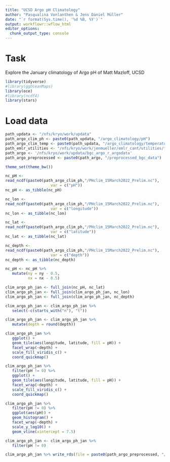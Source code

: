 ```yaml
---
title: "UCSD Argo pH Climatology"
author: "Pasqualina Vonlanthen & Jens Daniel Müller"
date: "`r format(Sys.time(), '%d %B, %Y')`"
output: workflowr::wflow_html
editor_options:
  chunk_output_type: console
---
```


# Task 

Explore the January climatology of Argo pH of Matt Mazloff, UCSD 

```r
library(tidyverse)
#library(ggOceanMaps)
library(oce)
#library(ncdf4)
library(stars)
```

# Load data 

```r
path_updata <- "/nfs/kryo/work/updata"
path_argo_clim_ph <- paste0(path_updata, "/argo_climatology/pH")
path_argo_clim_temp <- paste0(path_updata, "/argo_climatology/temperature")
path_emlr_utilities <- "/nfs/kryo/work/jenmueller/emlr_cant/utilities/files/"
path_argo <- '/nfs/kryo/work/updata/bgc_argo_r_argodata'
path_argo_preprocessed <- paste0(path_argo, "/preprocessed_bgc_data")

theme_set(theme_bw())
```


```r
nc_pH <- 
read_ncdf(paste0(path_argo_clim_ph,"/PHclim_15March2022_Prelim.nc"),
                    var = c("pH"))
nc_pH <- as_tibble(nc_pH)

nc_lon <- 
read_ncdf(paste0(path_argo_clim_ph,"/PHclim_15March2022_Prelim.nc"),
                    var = c("longitude"))
nc_lon <- as_tibble(nc_lon)

nc_lat <- 
read_ncdf(paste0(path_argo_clim_ph,"/PHclim_15March2022_Prelim.nc"),
                    var = c("latitude"))
nc_lat <- as_tibble(nc_lat)

nc_depth <- 
read_ncdf(paste0(path_argo_clim_ph,"/PHclim_15March2022_Prelim.nc"),
                    var = c("depth"))
nc_depth <- as_tibble(nc_depth)

nc_pH <- nc_pH %>%
   mutate(ny = ny - 0.5,
          nx = nx - 0.5)

clim_argo_ph_jan <- full_join(nc_pH, nc_lat)
clim_argo_ph_jan <- full_join(clim_argo_ph_jan, nc_lon)
clim_argo_ph_jan <- full_join(clim_argo_ph_jan, nc_depth)

clim_argo_ph_jan <- clim_argo_ph_jan %>%
   select(-c(starts_with("n"), "t"))

clim_argo_ph_jan <- clim_argo_ph_jan %>%
   mutate(depth = round(depth))
```


```r
clim_argo_ph_jan %>%
   ggplot() +
   geom_tile(aes(longitude, latitude, fill = pH)) +
   facet_wrap(~depth) +
   scale_fill_viridis_c() +
   coord_quickmap()

clim_argo_ph_jan %>%
   filter(pH != 0) %>%
   ggplot() +
   geom_tile(aes(longitude, latitude, fill = pH)) +
   facet_wrap(~depth) +
   scale_fill_viridis_c() +
   coord_quickmap()

clim_argo_ph_jan %>%
   filter(pH != 0) %>%
   ggplot(aes(pH)) +
   geom_histogram() +
   facet_wrap(~depth) +
   scale_y_log10() +
   geom_vline(xintercept = 7.5)
```


```r
clim_argo_ph_jan <- clim_argo_ph_jan %>%
   filter(pH != 0)

clim_argo_ph_jan %>% write_rds(file = paste0(path_argo_preprocessed, "/ucsd_ph_clim_jan.rds"))
```

